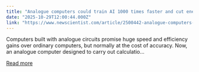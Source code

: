 ```yaml
---
title: "Analogue computers could train AI 1000 times faster and cut energy use"
date: "2025-10-29T12:00:44.000Z"
link: "https://www.newscientist.com/article/2500442-analogue-computers-could-train-ai-1000-times-faster-and-cut-energy-use/?utm_campaign=RSS%7CNSNS&utm_source=NSNS&utm_medium=RSS&utm_content=technology"
---
```


Computers built with analogue circuits promise huge speed and efficiency gains over ordinary computers, but normally at the cost of accuracy. Now, an analogue computer designed to carry out calculatio...

[Read more](https://www.newscientist.com/article/2500442-analogue-computers-could-train-ai-1000-times-faster-and-cut-energy-use/?utm_campaign=RSS%7CNSNS&utm_source=NSNS&utm_medium=RSS&utm_content=technology)
